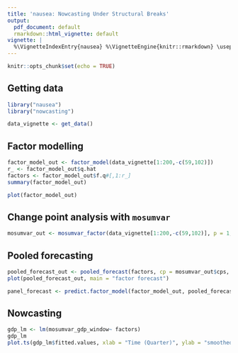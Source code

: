 ```yaml
---
title: 'nausea: Nowcasting Under Structural Breaks'
output:
  pdf_document: default
  rmarkdown::html_vignette: default
vignette: |
  %\VignetteIndexEntry{nausea} %\VignetteEngine{knitr::rmarkdown} \usepackage[utf8]{inputenc}
---
```


```r
knitr::opts_chunk$set(echo = TRUE)
```

## Getting data

```r
library("nausea")
library("nowcasting")
```

```r
data_vignette <- get_data()
```


## Factor modelling

```r
factor_model_out <- factor_model(data_vignette[1:200,-c(59,102)])
r_ <- factor_model_out$q.hat
factors <- factor_model_out$f.q#[,1:r_]
summary(factor_model_out)
```
```r
plot(factor_model_out)
```


## Change point analysis with `mosumvar`

```r
mosumvar_out <- mosumvar_factor(data_vignette[1:200,-c(59,102)], p = 1, G= 24, nu = .1, method = "Score", alpha = 0.1)
```

## Pooled forecasting

```r
pooled_forecast_out <- pooled_forecast(factors, cp = mosumvar_out$cps, p =1, window_size = 50, weights = "robust", n.ahead = 6)
plot(pooled_forecast_out, main = "factor forecast")
```
```r
panel_forecast <- predict.factor_model(factor_model_out, pooled_forecast_out)
```


## Nowcasting

```r
gdp_lm <- lm(mosumvar_gdp_window~ factors)
gdp_lm
plot.ts(gdp_lm$fitted.values, xlab = "Time (Quarter)", ylab = "smoothed change in gdp")
```


